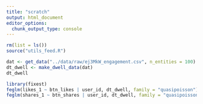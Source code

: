 ```yaml
---
title: "scratch"
output: html_document
editor_options: 
  chunk_output_type: console
---
```


```r
rm(list = ls())
source("utils_feed.R")

dat <- get_data("../data/raw/ej3MkW_engagement.csv", n_entities = 100)
dt_dwell <- make_dwell_data(dat)
dt_dwell

library(fixest)
feglm(likes_1 ~ btn_likes | user_id, dt_dwell, family = "quasipoisson")
feglm(shares_1 ~ btn_shares | user_id, dt_dwell, family = "quasipoisson")
```


